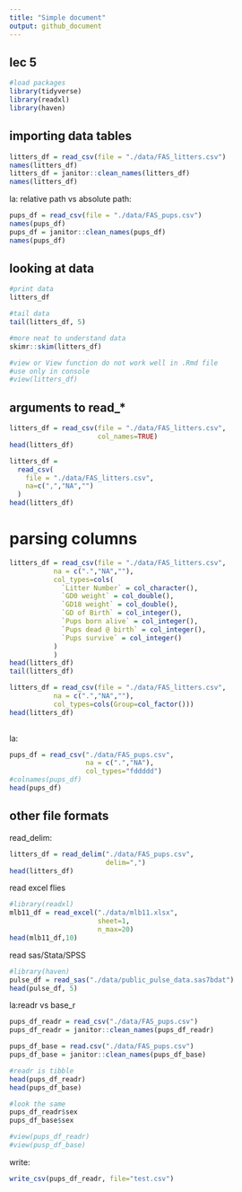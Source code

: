 ```yaml
---
title: "Simple document"
output: github_document
---
```


## lec 5

```r
#load packages
library(tidyverse)
library(readxl)
library(haven)
```

## importing data tables
```r
litters_df = read_csv(file = "./data/FAS_litters.csv")
names(litters_df)
litters_df = janitor::clean_names(litters_df)
names(litters_df)
```

la:
relative path vs absolute path:
```r
pups_df = read_csv(file = "./data/FAS_pups.csv")
names(pups_df)
pups_df = janitor::clean_names(pups_df)
names(pups_df)

```

## looking at data

```r
#print data
litters_df

#tail data
tail(litters_df, 5)

#more neat to understand data
skimr::skim(litters_df)

#view or View function do not work well in .Rmd file
#use only in console 
#view(litters_df)
```

## arguments to read_*
```r
litters_df = read_csv(file = "./data/FAS_litters.csv",
                      col_names=TRUE)
head(litters_df)
```

```r
litters_df = 
  read_csv(
    file = "./data/FAS_litters.csv",
    na=c(",","NA","")
  )
head(litters_df)
```

# parsing columns
```r
litters_df = read_csv(file = "./data/FAS_litters.csv",
           na = c(".","NA",""),
           col_types=cols(
             `Litter Number` = col_character(),
             `GD0 weight` = col_double(),
             `GD18 weight` = col_double(),
             `GD of Birth` = col_integer(),
             `Pups born alive` = col_integer(),
             `Pups dead @ birth` = col_integer(),
             `Pups survive` = col_integer()
           )
           )
head(litters_df)
tail(litters_df)
```

```r
litters_df = read_csv(file = "./data/FAS_litters.csv",
           na = c(".","NA",""),
           col_types=cols(Group=col_factor()))
head(litters_df)
           
```

la:
```r
pups_df = read_csv("./data/FAS_pups.csv",
                   na = c(".","NA"),
                   col_types="fddddd")
#colnames(pups_df)
head(pups_df)
```

## other file formats
read_delim:
```r
litters_df = read_delim("./data/FAS_pups.csv",
                        delim=",")
head(litters_df)
```

read excel flies
```r
#library(readxl)
mlb11_df = read_excel("./data/mlb11.xlsx",
                      sheet=1,
                      n_max=20)
head(mlb11_df,10)

```

read sas/Stata/SPSS

```r
#library(haven)
pulse_df = read_sas("./data/public_pulse_data.sas7bdat")
head(pulse_df, 5)

```

la:readr vs base_r

```r

pups_df_readr = read_csv("./data/FAS_pups.csv")
pups_df_readr = janitor::clean_names(pups_df_readr)

pups_df_base = read.csv("./data/FAS_pups.csv")
pups_df_base = janitor::clean_names(pups_df_base)

#readr is tibble
head(pups_df_readr)
head(pups_df_base)

#look the same
pups_df_readr$sex
pups_df_base$sex

#view(pups_df_readr)
#view(pusp_df_base)

```

write:
```r

write_csv(pups_df_readr, file="test.csv")

```


